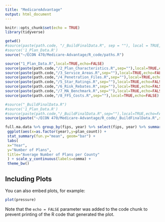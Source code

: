 ```yaml
---
title: "MedicareAdvantage"
output: html_document
---
```


```r
knitr::opts_chunk$set(echo = TRUE)
library(tidyverse)
```

```r
getwd()
#source(paste(path.code, "/_BuildFinalData.R", sep = ""), local = TRUE, echo = FALSE)
#source('1_Plan_Data.R')
source("~/ECON 470/Medicare-Advantage/R_code/paths.R")

source("1_Plan_Data.R",local=TRUE,echo=FALSE)
source(paste(path.code,"/2_Plan_Characteristics.R",sep=""),local=TRUE,echo=FALSE)
source(paste(path.code,"/3_Service_Areas.R",sep=""),local=TRUE,echo=FALSE)
source(paste(path.code,"/4_Penetration_Files.R",sep=""),local=TRUE,echo=FALSE)
source(paste(path.code,"/5_Star_Ratings.R",sep=""),local=TRUE,echo=FALSE)
source(paste(path.code,"/6_Risk_Rebates.R",sep=""),local=TRUE,echo=FALSE)
source(paste(path.code,"/7_MA_Benchmark.R",sep=""),local=TRUE,echo=FALSE)
source(paste(path.code,"/8_FFS_Costs.R",sep=""),local=TRUE,echo=FALSE)

#source("_BuildFinalData.R")
#source('1_Plan_Data.R')
#source(paste(path.code,"/_BuildFinalData.R",sep=""),local=TRUE,echo=FALSE)
source(paste("~/ECON 470/Medicare-Advantage/R_code/_BuildFinalData.R",sep=""),local=TRUE,echo=FALSE)
```

```r
full.ma.data %>% group_by(fips, year) %>% select(fips, year) %>% summarize(plan_count=n())
 ggplot(aes(x=as.factor(year),y=plan_count)) +
 stat_summary(fun.y="mean", geom="bar") +
 labs(
 x="Year",
 y="Number of Plans",
 title="Average Number of Plans per County"
 ) + scale_y_continuous(labels=comma) +
 theme_bw()
```

## Including Plots

You can also embed plots, for example:

```r
plot(pressure)
```

Note that the `echo = FALSE` parameter was added to the code chunk to prevent printing of the R code that generated the plot.
